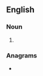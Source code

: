 ==English==

===Noun===
{{head|en|noun plural form}}

# {{plural of|ginner|lang=en}}

===Anagrams===
* {{anagrams|en|a=eginnrs|Negrins|enrings}}